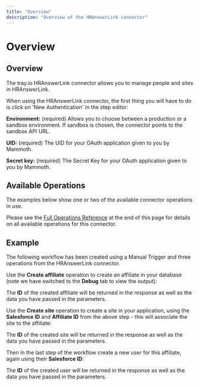 ```yaml
---
title: "Overview"
description: "Overview of the HRAnswerLink connector"
---
```


# Overview

## Overview

The tray.io HRAnswerLink connector allows you to manage people and sites in HRAnswerLink.

When using the HRAnswerLink connector, the first thing you will have to do is click on 'New Authentication' in the step editor:

**Environment:** (required) Allows you to choose between a production or a sandbox environment. If sandbox is chosen, the connector points to the sandbox API URL.

**UID:** (required) The UID for your OAuth application given to you by Mammoth.

**Secret key:** (required) The Secret Key for your OAuth application given to you by Mammoth.

## Available Operations

The examples below show one or two of the available connector operations in use.

Please see the [Full Operations Reference](#operationsFull) at the end of this page for details on all available operations for this connector.

## Example

The following workflow has been created using a Manual Trigger and three operations from the HRAnswerLink connector.

Use the **Create affiliate** operation to create an affiliate in your database (note we have switched to the **Debug** tab to view the output):

The **ID** of the created affiliate will be returned in the response as well as the data you have passed in the parameters.

Use the **Create site** operation to create a site in your application, using the **Salesforce ID** and **Affiliate ID** from the above step - this will associate the site to the affiliate:

The **ID** of the created site will be returned in the response as well as the data you have passed in the parameters.

Then in the last step of the workflow create a new user for this affiliate, again using their **Salesforce ID**:

The **ID** of the created user will be returned in the response as well as the data you have passed in the parameters.
